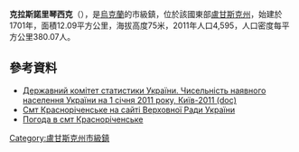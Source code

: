 {{No footnotes|time=2015-09-16T07:33:42+00:00}}
{{coord|49|12|37|N|38|12|27|E|scale:30000|display=title}}

'''克拉斯諾里琴西克'''（{{lang-uk|Красноріченське}}），是[[烏克蘭|烏克蘭]]的市級鎮，位於該國東部[[盧甘斯克州|盧甘斯克州]]，始建於1701年，面積12.09平方公里，海拔高度75米，2011年人口4,595，人口密度每平方公里380.07人。

==參考資料==
*[https://web.archive.org/web/20121010205321/http://stat6.stat.lviv.ua/PXWEB2007/ukr/publ/2011/chnas.zip Державний комітет статистики України. Чисельність наявного населення України на 1 січня 2011 року, Київ-2011 (doc)]
* [http://w1.c1.rada.gov.ua/pls/z7503/A005?rdat1=10.03.2015&rf7571=18073 Смт Красноріченське на сайті Верховної Ради України] {{Wayback|url=http://w1.c1.rada.gov.ua/pls/z7503/A005?rdat1=10.03.2015&rf7571=18073 |date=20160304202840 }}
* [http://weather.in.ua/ua/lyganskaja/12141 Погода в смт Красноріченське] {{Wayback|url=http://weather.in.ua/ua/lyganskaja/12141 |date=20181028033743 }}

{{DEFAULTSORT:Красноріченське}}
[[Category:盧甘斯克州市級鎮|Category:盧甘斯克州市級鎮]]


{{Luhansk-geo-stub}}